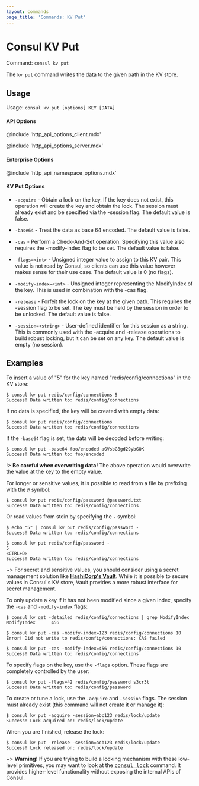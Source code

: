```yaml
---
layout: commands
page_title: 'Commands: KV Put'
---
```



# Consul KV Put

Command: `consul kv put`

The `kv put` command writes the data to the given path in the KV store.

## Usage

Usage: `consul kv put [options] KEY [DATA]`

#### API Options

@include 'http_api_options_client.mdx'

@include 'http_api_options_server.mdx'

#### Enterprise Options

@include 'http_api_namespace_options.mdx'

#### KV Put Options

- `-acquire` - Obtain a lock on the key. If the key does not exist, this
  operation will create the key and obtain the lock. The session must already
  exist and be specified via the -session flag. The default value is false.

- `-base64` - Treat the data as base 64 encoded. The default value is false.

- `-cas` - Perform a Check-And-Set operation. Specifying this value also
  requires the -modify-index flag to be set. The default value is false.

- `-flags=<int>` - Unsigned integer value to assign to this KV pair. This
  value is not read by Consul, so clients can use this value however makes sense
  for their use case. The default value is 0 (no flags).

- `-modify-index=<int>` - Unsigned integer representing the ModifyIndex of the
  key. This is used in combination with the -cas flag.

- `-release` - Forfeit the lock on the key at the given path. This requires the
  -session flag to be set. The key must be held by the session in order to be
  unlocked. The default value is false.

- `-session=<string>` - User-defined identifier for this session as a string.
  This is commonly used with the -acquire and -release operations to build
  robust locking, but it can be set on any key. The default value is empty (no
  session).

## Examples

To insert a value of "5" for the key named "redis/config/connections" in the
KV store:

```shell-session
$ consul kv put redis/config/connections 5
Success! Data written to: redis/config/connections
```

If no data is specified, the key will be created with empty data:

```shell-session
$ consul kv put redis/config/connections
Success! Data written to: redis/config/connections
```

If the `-base64` flag is set, the data will be decoded before writing:

```shell-session
$ consul kv put -base64 foo/encoded aGVsbG8gd29ybGQK
Success! Data written to: foo/encoded
```

!> **Be careful when overwriting data!** The above operation would overwrite
the value at the key to the empty value.

For longer or sensitive values, it is possible to read from a file by prefixing
with the `@` symbol:

```shell-session
$ consul kv put redis/config/password @password.txt
Success! Data written to: redis/config/connections
```

Or read values from stdin by specifying the `-` symbol:

```shell-session
$ echo "5" | consul kv put redis/config/password -
Success! Data written to: redis/config/connections

$ consul kv put redis/config/password -
5
<CTRL+D>
Success! Data written to: redis/config/connections
```

~> For secret and sensitive values, you should consider using a secret
management solution like **[HashiCorp's Vault](https://www.vaultproject.io/)**.
While it is possible to secure values in Consul's KV store, Vault provides a
more robust interface for secret management.

To only update a key if it has not been modified since a given index, specify
the `-cas` and `-modify-index` flags:

```shell-session
$ consul kv get -detailed redis/config/connections | grep ModifyIndex
ModifyIndex      456

$ consul kv put -cas -modify-index=123 redis/config/connections 10
Error! Did not write to redis/config/connections: CAS failed

$ consul kv put -cas -modify-index=456 redis/config/connections 10
Success! Data written to: redis/config/connections
```

To specify flags on the key, use the `-flags` option. These flags are completely
controlled by the user:

```shell-session
$ consul kv put -flags=42 redis/config/password s3cr3t
Success! Data written to: redis/config/password
```

To create or tune a lock, use the `-acquire` and `-session` flags. The session must already exist (this command will not create it or manage it):

```shell-session
$ consul kv put -acquire -session=abc123 redis/lock/update
Success! Lock acquired on: redis/lock/update
```

When you are finished, release the lock:

```shell-session
$ consul kv put -release -session=acb123 redis/lock/update
Success! Lock released on: redis/lock/update
```

~> **Warning!** If you are trying to build a locking mechanism with these
low-level primitives, you may want to look at the [<tt>consul
lock</tt>](/commands/lock) command. It provides higher-level
functionality without exposing the internal APIs of Consul.
